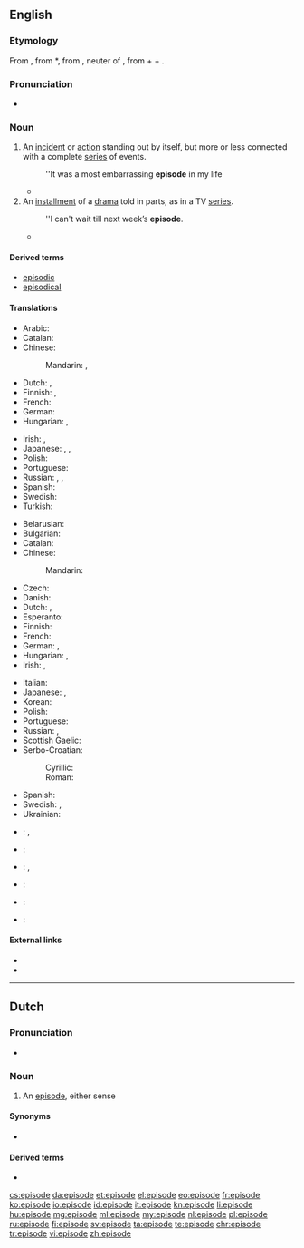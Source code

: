 {{also|Episode|épisode}}
==English==
{{wikipedia}}

===Etymology===
From {{etyl|fr|en}} {{term|épisode|lang=fr}}, from {{etyl|NL.|en}} *{{term||episodium}}, from {{etyl|grc|en}} {{term|ἐπεισόδιον||a parenthetic addition, episode|tr=epeisodion|lang=grc}}, neuter of {{term|ἐπεισόδιος||following upon the entrance, coming in besides, adventitious|tr=epeisodios|lang=grc}}, from {{term|ἐπί||on|tr=epi|lang=grc}} + {{term|εἰς||into|tr=eis|lang=grc}} + {{term|ὀδός||way|tr=odos|lang=grc}}.

===Pronunciation===
* {{rhymes|əʊd}}

===Noun===
{{en-noun}}

# An [[incident]] or [[action]] standing out by itself, but more or less connected with a complete [[series]] of events.
#: ''It was a most embarrassing '''episode''' in my life
#* {{quote-book|year=1935|author=[[w:John Palmer (author)|Francis Beeding]]
|title=The Norwich Victims
|chapter=10/6|url=http://openlibrary.org/works/OL245514W
|passage=The Attorney-General, however, had used this '''episode''', which Martin in retrospect had felt to be a blot on the scutcheon, merely to emphasise the intelligence and resource of the prisoner.}}
# An [[installment]] of a [[drama]] told in parts, as in a TV [[series]].
#: ''I can't wait till next week’s '''episode'''.
#* {{quote-news
|year=2012
|date=May 20
|author=Nathan Rabin
|title=TV: Review: THE SIMPSONS (CLASSIC): “Marge Gets A Job” (season 4, episode 7; originally aired 11/05/1992)
|work=The Onion AV Club
|url=http://www.avclub.com/articles/marge-gets-a-job,73723/
|page=
|passage=We all know how genius “Kamp Krusty,” “A Streetcar Named Marge,” “Homer The Heretic,” “Itchy & Scratchy: The Movie” and “Mr. Plow” are, but even the relatively unheralded '''episodes''' offer wall-to-wall laughs and some of the smartest, darkest, and weirdest gags ever Trojan-horsed into a network cartoon with a massive family audience.}}

====Derived terms====
* [[episodic]]
* [[episodical]]

====Translations====
{{trans-top|incident or action connected with a series of events}}
* Arabic: {{t|ar|حادثة|f|tr=ḥādiṯa|sc=Arab}}
* Catalan: {{t|ca|episodi|m}}
* Chinese:
*: Mandarin: {{t+|cmn|事件|tr=shìjiàn|sc=Hani}}, {{t+|cmn|插曲|tr=chāqǔ|sc=Hani}}
* Dutch: {{t+|nl|gebeuren|n}}, {{t+|nl|episode}}
* Finnish: {{t+|fi|tapaus}}, {{t+|fi|episodi}}
* French: {{t+|fr|épisode|m}}
* German: {{t+|de|Episode|f}}
* Hungarian: {{t+|hu|esemény}}, {{t+|hu|epizód}}
{{trans-mid}}
* Irish: {{t+|ga|eachtra|f}}, {{t|ga|teagmhas|m}}
* Japanese: {{t+|ja|出来事|tr=できごと, dekigoto|sc=Jpan}}, {{t|ja|挿話|tr=そうわ, sōwa|sc=Jpan}}, {{t|ja|エピソード|tr=episōdo|sc=Jpan}}
* Polish: {{t+|pl|epizod|m}}
* Portuguese: {{t+|pt|episódio|m}}
* Russian: {{t+|ru|эпизо́д|m|sc=Cyrl}}, {{t+|ru|слу́чай|m|sc=Cyrl}}, {{t+|ru|собы́тие|n|sc=Cyrl}}
* Spanish: {{t+|es|episodio|m}}
* Swedish: {{t+|sv|episod|c}}
* Turkish: {{t+|tr|epizot}}
{{trans-bottom}}

{{trans-top|installment of a drama told in parts}}
* Belarusian: {{t|be|эпізо́д|m|sc=Cyrl}}
* Bulgarian: {{t+|bg|епизо́д|m|sc=Cyrl}}
* Catalan: {{t|ca|episodi|m}}
* Chinese:
*: Mandarin: {{t+|cmn|集|tr=jí|sc=Hani}}
* Czech: {{t|cs|epizoda|f}}
* Danish: {{t+|da|afsnit}}
* Dutch: {{t+|nl|episode|f}}, {{t+|nl|aflevering|f}}
* Esperanto: {{t|eo|epizodo}}
* Finnish: {{t+|fi|jakso}}
* French: {{t+|fr|épisode|m}}
* German: {{t+|de|Episode|f}}, {{t+|de|Folge|f}}
* Hungarian: {{t+|hu|rész}}, {{t+|hu|epizód}}
* Irish: {{t|ga|eagrán|m}}, {{t|ga|eipeasóid|f}}
{{trans-mid}}
* Italian: {{t+|it|episodio|m}}
* Japanese: {{t|ja|エピソード|tr=episōdo|sc=Jpan}}, {{t+|ja|話|tr=わ, wa|sc=Jpan}} {{qualifier|counter, used with numerals}}
* Korean: {{t+|ko|에피소드|tr=episodeu|sc=Kore}}
* Polish: {{t+|pl|odcinek|m}}
* Portuguese: {{t+|pt|episódio|m}}
* Russian: {{t+|ru|эпизо́д|m|sc=Cyrl}}, {{t+|ru|се́рия|f|sc=Cyrl}}
* Scottish Gaelic: {{t|gd|eadar-sgeul|m}}
* Serbo-Croatian:
*: Cyrillic: {{t|sh|епизода|f}}
*: Roman: {{t|sh|epizoda|f}}
* Spanish: {{t+|es|episodio|m}}
* Swedish: {{t+|sv|episod|c}}, {{t+|sv|avsnitt|n}}
* Ukrainian: {{t|uk|епізо́д|m|sc=Cyrl}}
{{trans-bottom}}

{{checktrans-top}}
* {{ttbc|bg}}: {{t+|bg|случка|f|tr=1|sc=Cyrl}}, {{t+|bg|епизод|m|sc=Cyrl}}
* {{ttbc|es}}: {{t+|es|episodio}}
{{trans-mid}}
* {{ttbc|is}}: {{qualifier|1}} {{t+|is|atvik}}, {{qualifier|2}} {{t+|is|þáttur}}
* {{ttbc|ia}}: {{t|ia|episodio}}
* {{ttbc|pt}}: {{t+|pt|episódio}}
* {{ttbc|vo}}: {{t|vo|näijenot}}
{{trans-bottom}}

====External links====
* {{R:Webster 1913}}
* {{R:Century 1911}}

----

==Dutch==

===Pronunciation===
* {{audio|Nl-episode.ogg|Audio}}

===Noun===
{{nl-noun|f|episoden|pl2=s|episodetje}}

# An [[#English|episode]], either sense

====Synonyms====
* {{sense|drama}} {{l/nl|aflevering}}

====Derived terms====
* {{l/nl|episodisch}}

[[cs:episode]]
[[da:episode]]
[[et:episode]]
[[el:episode]]
[[eo:episode]]
[[fr:episode]]
[[ko:episode]]
[[io:episode]]
[[id:episode]]
[[it:episode]]
[[kn:episode]]
[[li:episode]]
[[hu:episode]]
[[mg:episode]]
[[ml:episode]]
[[my:episode]]
[[nl:episode]]
[[pl:episode]]
[[ru:episode]]
[[fi:episode]]
[[sv:episode]]
[[ta:episode]]
[[te:episode]]
[[chr:episode]]
[[tr:episode]]
[[vi:episode]]
[[zh:episode]]